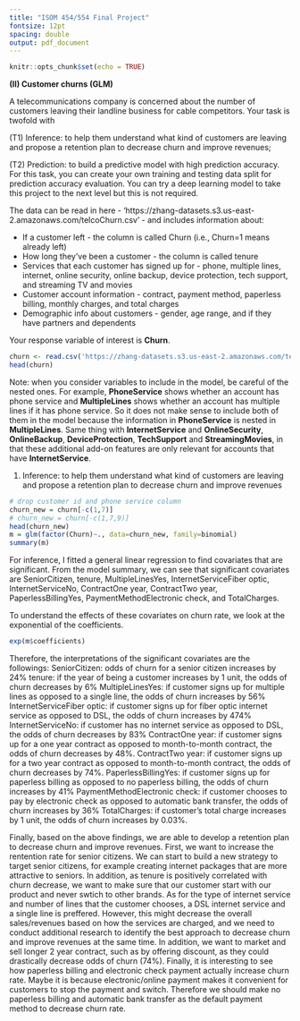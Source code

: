 ```yaml
---
title: "ISOM 454/554 Final Project"
fontsize: 12pt
spacing: double
output: pdf_document
---
```


```r
knitr::opts_chunk$set(echo = TRUE)
```

\newpage

__(II) Customer churns (GLM)__

A telecommunications company is concerned about the number of customers leaving their landline business for cable competitors.  Your task is twofold with

(T1) Inference: to help them understand what kind of customers are leaving and propose a retention plan to decrease churn and improve revenues;

(T2) Prediction: to build a predictive model with high prediction accuracy. For this task, you can create your own training and testing data split for prediction accuracy evaluation. You can try a deep learning model to take this project to the next level but this is not required. 

The data can be read in here - 'https://zhang-datasets.s3.us-east-2.amazonaws.com/telcoChurn.csv' - and includes information about:

* If a customer left - the column is called Churn (i.e., Churn=1 means already left)
* How long they've been a customer - the column is called tenure
* Services that each customer has signed up for - phone, multiple lines, internet, online security, online backup, device protection, tech support, and streaming TV and movies
* Customer account information - contract, payment method, paperless billing, monthly charges, and total charges
* Demographic info about customers - gender, age range, and if they have partners and dependents

Your response variable of interest is __Churn__.
```r
churn <- read.csv('https://zhang-datasets.s3.us-east-2.amazonaws.com/telcoChurn.csv')
head(churn)
```

Note: when you consider variables to include in the model, be careful of the nested ones. For example, __PhoneService__ shows whether an account has phone service and __MultipleLines__ shows whether an account has multiple lines if it has phone service. So it does not make sense to include both of them in the model because the information in __PhoneService__ is nested in __MultipleLines__. Same thing with __InternetService__ and __OnlineSecurity__, __OnlineBackup__, __DeviceProtection__, __TechSupport__ and __StreamingMovies__, in that these additional add-on features are only relevant for accounts that have __InternetService__.

1. Inference: to help them understand what kind of customers are leaving and propose a retention plan to decrease churn and improve revenues
```r
# drop customer id and phone service column
churn_new = churn[-c(1,7)]
# churn_new = churn[-c(1,7,9)]
head(churn_new)
m = glm(factor(Churn)~., data=churn_new, family=binomial)
summary(m)
```
For inference, I fitted a general linear regression to find covariates that are significant. From the model summary, we can see that significant covariates are SeniorCitizen, tenure, MultipleLinesYes, InternetServiceFiber optic, InternetServiceNo, ContractOne year, ContractTwo year, PaperlessBillingYes, PaymentMethodElectronic check, and TotalCharges.

To understand the effects of these covariates on churn rate, we look at the exponential of the coefficients.
```r
exp(m$coefficients)
```
Therefore, the interpretations of the significant covariates are the followings:
SeniorCitizen: odds of churn for a senior citizen increases by 24%
tenure: if the year of being a customer increases by 1 unit, the odds of churn decreases by 6%
MultipleLinesYes: if customer signs up for multiple lines as opposed to a single line, the odds of churn increases by 56%
InternetServiceFiber optic: if customer signs up for fiber optic internet service as opposed to DSL, the odds of churn increases by 474%
InternetServiceNo: if customer has no internet service as opposed to DSL, the odds of churn decreases by 83%
ContractOne year: if customer signs up for a one year contract as opposed to month-to-month contract, the odds of churn decreases by 48%.
ContractTwo year: if customer signs up for a two year contract as opposed to month-to-month contract, the odds of churn decreases by 74%.
PaperlessBillingYes: if customer signs up for paperless billing as opposed to no paperless billing, the odds of churn increases by 41% 
PaymentMethodElectronic check: if customer chooses to pay by electronic check as opposed to automatic bank transfer, the odds of churn increases by 36% 
TotalCharges: if customer's total charge increases by 1 unit, the odds of churn increases by 0.03%.

Finally, based on the above findings, we are able to develop a retention plan to decrease churn and improve revenues. 
First, we want to increase the rentention rate for senior citizens. We can start to build a new strategy to target senior citizens, for example creating internet packages that are more attractive to seniors. In addition, as tenure is positively correlated with churn decrease, we want to make sure that our customer start with our product and never swtich to other brands. As for the type of internet service and number of lines that the customer chooses, a DSL internet service and a single line is preffered. However, this might decrease the overall sales/revenues based on how the services are charged, and we need to conduct additional research to identify the best approach to decrease churn and improve revenues at the same time. In addition, we want to market and sell longer 2 year contract, such as by offering discount, as they could drastically decrease odds of churn (74%). Finally, it is interesting to see how paperless billing and electronic check payment actually increase churn rate. Maybe it is because electronic/online payment makes it convenient for customers to stop the payment and switch. Therefore we should make no paperless billing and automatic bank transfer as the default payment method to decrease churn rate. 
